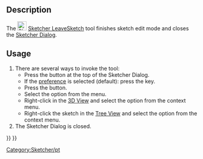 <languages/>

{{Docnav
|[[Sketcher_MirrorSketch|Mirror Sketch]]
|[[Sketcher_ViewSketch|Align View to Sketch]]
|[[Sketcher_Workbench|Sketcher]]
|IconL=Sketcher_MirrorSketch.svg
|IconR=Sketcher_ViewSketch.svg
|IconC=Workbench_Sketcher.svg
}}

<div class="mw-translate-fuzzy">
{{GuiCommand/pt|Name=Sketcher LeaveSketch|Name/pt=Sketcher LeaveSketch|Workbenches=[[Sketcher Workbench/pt|Sketcher]], [[PartDesign Workbench/pt|PartDesign]]|MenuLocation=Sketch → Leave sketch|}}
</div>

==Description==

The [[Image:Sketcher_LeaveSketch.svg|24px]] [[Sketcher_LeaveSketch|Sketcher LeaveSketch]] tool finishes sketch edit mode and closes the [[Sketcher_Dialog|Sketcher Dialog]].

==Usage==

# There are several ways to invoke the tool:
#* Press the {{Button|Close}} button at the top of the Sketcher Dialog.
#* If the {{MenuCommand|Esc key can leave sketch edit mode}} [[Sketcher_Preferences#General|preference]] is selected (default): press the {{KEY|Esc}} key.
#* Press the {{Button|[[Image:Sketcher_LeaveSketch.svg|16px]] [[Sketcher_LeaveSketch|Leave Sketch]]}} button.
#* Select the {{MenuCommand|Sketch → [[Image:Sketcher_LeaveSketch.svg|16px]] Leave Sketch}} option from the menu.
#* Right-click in the [[3D_View|3D View]] and select the {{MenuCommand|[[Image:Sketcher_LeaveSketch.svg|16px]] Leave Sketch}} option from the context menu.
#* Right-click the sketch in the [[Tree_View|Tree View]] and select the {{MenuCommand|Finish Editing}} option from the context menu.
# The Sketcher Dialog is closed.


<div class="mw-translate-fuzzy">
[[Category:Sketcher/pt]]
</div>

{{Sketcher_Tools_navi{{#translation:}}}}
{{Userdocnavi{{#translation:}}}}